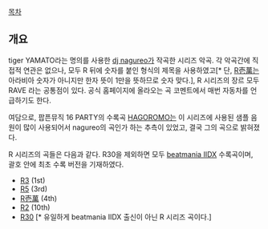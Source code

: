 [[목차]]
== 개요 ==
tiger YAMATO라는 명의를 사용한 [[dj nagureo]]가 작곡한 시리즈 악곡. 각 악곡간에 직접적 연관은 없으나, 모두 R 뒤에 숫자를 붙인 형식의 제목을 사용하였고[* 단, [[R壱萬]]는 아라비아 숫자가 아니지만 한자 뜻이 1만을 뜻하므로 숫자 맞다.], R 시리즈의 장르 모두 RAVE 라는 공통점이 있다. 공식 홈페이지에 올라오는 곡 코멘트에서 매번 자동차를 언급하기도 한다.

여담으로, 팝픈뮤직 16 PARTY의 수록곡 [[HAGOROMO]]는 이 시리즈에 사용된 샘플 음원이 많이 사용되어서 nagureo의 곡인가 하는 추측이 있었고, 결국 그의 곡으로 밝혀졌다.

R 시리즈의 곡들은 다음과 같다. R30을 제외하면 모두 [[beatmania IIDX]] 수록곡이며, 괄호 안에 최초 수록 버전을 기재하였다.

* [[R3]] (1st)
* [[R5]] (3rd)
* [[R壱萬]] (4th)
* [[R2]] (10th)
* [[R30]] [* 유일하게 beatmania IIDX 출신이 아닌 R 시리즈 곡이다.]
